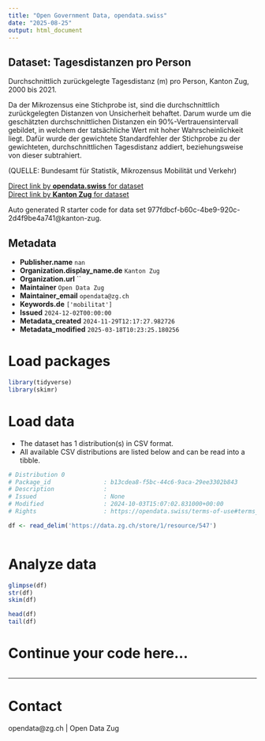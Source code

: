 ```yaml
---
title: "Open Government Data, opendata.swiss"
date: "2025-08-25"
output: html_document
---
```


## Dataset: Tagesdistanzen pro Person

Durchschnittlich zurückgelegte Tagesdistanz (m) pro Person, Kanton Zug, 2000 bis 2021.

Da der Mikrozensus eine Stichprobe ist, sind die durchschnittlich zurückgelegten Distanzen von Unsicherheit behaftet. Darum wurde um die geschätzten durchschnittlichen Distanzen ein 90%-Vertrauensintervall gebildet, in welchem der tatsächliche Wert mit hoher Wahrscheinlichkeit liegt. Dafür wurde der gewichtete Standardfehler der Stichprobe zu der gewichteten, durchschnittlichen Tagesdistanz addiert, beziehungsweise von dieser subtrahiert.

(QUELLE: Bundesamt für Statistik, Mikrozensus Mobilität und Verkehr)

[Direct link by **opendata.swiss** for dataset](https://opendata.swiss/de/dataset/tagesdistanzen-pro-person)<br>
[Direct link by **Kanton Zug** for dataset](https://www.zg.ch/behoerden/gesundheitsdirektion/statistikfachstelle/themen/11-mobilitaet-und-verkehr/verkehr-1)

Auto generated R starter code for data set 977fdbcf-b60c-4be9-920c-2d4f9be4a741@kanton-zug.

## Metadata

- **Publisher.name** `nan`
- **Organization.display_name.de** `Kanton Zug`
- **Organization.url** ``
- **Maintainer** `Open Data Zug`
- **Maintainer_email** `opendata@zg.ch`
- **Keywords.de** `['mobilitat']`
- **Issued** `2024-12-02T00:00:00`
- **Metadata_created** `2024-11-29T12:17:27.982726`
- **Metadata_modified** `2025-03-18T10:23:25.180256`


# Load packages

```r

library(tidyverse)
library(skimr)

```

# Load data

-   The dataset has 1 distribution(s) in CSV format.
-   All available CSV distributions are listed below and can be read into a tibble.

```r

# Distribution 0
# Package_id               : b13cdea8-f5bc-44c6-9aca-29ee3302b843
# Description              : 
# Issued                   : None
# Modified                 : 2024-10-03T15:07:02.831000+00:00
# Rights                   : https://opendata.swiss/terms-of-use#terms_open

df <- read_delim('https://data.zg.ch/store/1/resource/547')



```

# Analyze data

```r

glimpse(df)
str(df)
skim(df)

head(df)
tail(df)

```

# Continue your code here...

```r

```

------------------------------------------------------------------------

# Contact

opendata@zg.ch | Open Data Zug
